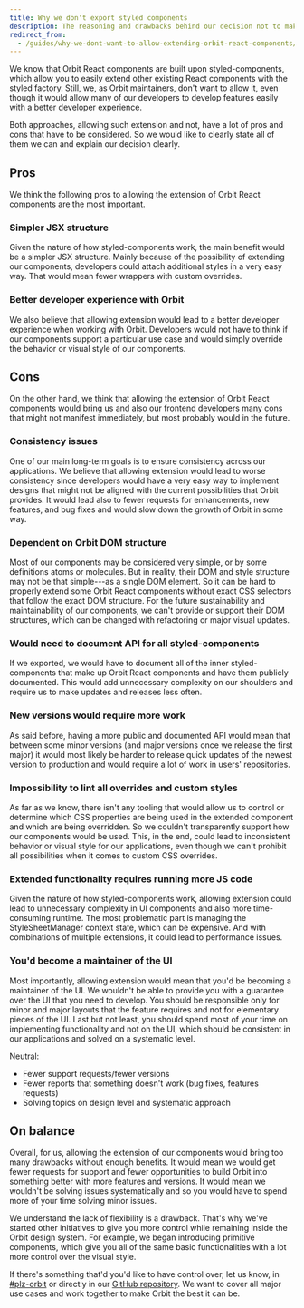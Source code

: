 ```yaml
---
title: Why we don't export styled components
description: The reasoning and drawbacks behind our decision not to make Orbit components easily extensible.
redirect_from:
  - /guides/why-we-dont-want-to-allow-extending-orbit-react-components/
---
```


We know that Orbit React components are built upon styled-components,
which allow you to easily extend other existing React components with the styled factory.
Still, we, as Orbit maintainers, don't want to allow it,
even though it would allow many of our developers to develop features easily
with a better developer experience.

Both approaches, allowing such extension and not,
have a lot of pros and cons that have to be considered.
So we would like to clearly state all of them we can and explain our decision clearly.

## Pros

We think the following pros to allowing the extension of Orbit React components are the most important.

### Simpler JSX structure

Given the nature of how styled-components work,
the main benefit would be a simpler JSX structure.
Mainly because of the possibility of extending our components,
developers could attach additional styles in a very easy way. That would mean fewer wrappers with custom overrides.

### Better developer experience with Orbit

We also believe that allowing extension would lead to
a better developer experience when working with Orbit.
Developers would not have to think if our components support a particular use case
and would simply override the behavior or visual style of our components.

## Cons

On the other hand, we think that allowing the extension of Orbit React components
would bring us and also our frontend developers many cons
that might not manifest immediately, but most probably would in the future.

### Consistency issues

One of our main long-term goals is to ensure consistency across our applications.
We believe that allowing extension would lead to worse consistency
since developers would have a very easy way to implement designs
that might not be aligned with the current possibilities that Orbit provides.
It would lead also to fewer requests for enhancements, new features, and bug fixes
and would slow down the growth of Orbit in some way.

### Dependent on Orbit DOM structure

Most of our components may be considered very simple,
or by some definitions atoms or molecules.
But in reality, their DOM and style structure may not be that simple---as a single DOM element.
So it can be hard to properly extend some Orbit React components
without exact CSS selectors that follow the exact DOM structure.
For the future sustainability and maintainability of our components,
we can't provide or support their DOM structures,
which can be changed with refactoring or major visual updates.

### Would need to document API for all styled-components

If we exported, we would have to document all of the inner styled-components
that make up Orbit React components and have them publicly documented.
This would add unnecessary complexity on our shoulders
and require us to make updates and releases less often.

### New versions would require more work

As said before, having a more public and documented API would mean
that between some minor versions (and major versions once we release the first major)
it would most likely be harder to release quick updates of the newest version to production
and would require a lot of work in users' repositories.

### Impossibility to lint all overrides and custom styles

As far as we know, there isn't any tooling that would allow us to control or determine
which CSS properties are being used in the extended component and which are being overridden.
So we couldn't transparently support how our components would be used.
This, in the end, could lead to inconsistent behavior or visual style for our applications,
even though we can't prohibit all possibilities when it comes to custom CSS overrides.

### Extended functionality requires running more JS code

Given the nature of how styled-components work,
allowing extension could lead to unnecessary complexity in UI components
and also more time-consuming runtime.
The most problematic part is managing the StyleSheetManager context state,
which can be expensive.
And with combinations of multiple extensions, it could lead to performance issues.

### You'd become a maintainer of the UI

Most importantly, allowing extension would mean that you'd be becoming a maintainer of the UI.
We wouldn't be able to provide you with a guarantee over the UI that you need to develop.
You should be responsible only for minor and major layouts that the feature requires
and not for elementary pieces of the UI.
Last but not least, you should spend most of your time on implementing functionality
and not on the UI, which should be consistent in our applications and solved on a systematic level.

Neutral:

- Fewer support requests/fewer versions
- Fewer reports that something doesn't work (bug fixes, features requests)
- Solving topics on design level and systematic approach

## On balance

Overall, for us, allowing the extension of our components
would bring too many drawbacks without enough benefits.
It would mean we would get fewer requests for support and fewer opportunities
to build Orbit into something better with more features and versions.
It would mean we wouldn't be solving issues systematically
and so you would have to spend more of your time solving minor issues.

We understand the lack of flexibility is a drawback.
That's why we've started other initiatives to give you more control
while remaining inside the Orbit design system.
For example, we began introducing primitive components,
which give you all of the same basic functionalities with a lot more control over the visual style.

If there's something that'd you'd like to have control over, let us know,
in [#plz-orbit](https://skypicker.slack.com/archives/CAMS40F7B)
or directly in our [GitHub repository](https://github.com/kiwicom/orbit).
We want to cover all major use cases and work together to make Orbit the best it can be.

